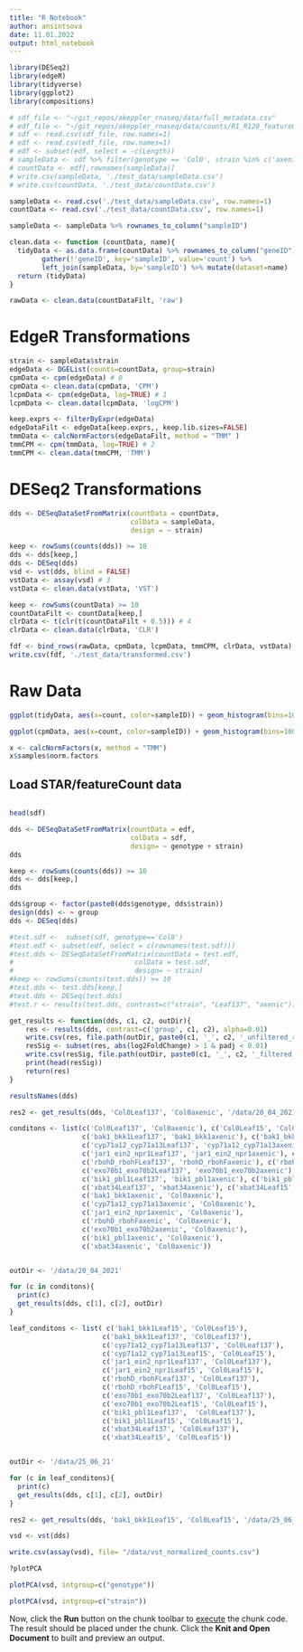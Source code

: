 ```yaml
---
title: "R Notebook"
author: ansintsova
date: 11.01.2022
output: html_notebook
---
```


```r
library(DESeq2)
library(edgeR)
library(tidyverse)
library(ggplot2)
library(compositions)
```


```r
# sdf_file <- "~/git_repos/akeppler_rnaseq/data/full_metadata.csv"
# edf_file <- "~/git_repos/akeppler_rnaseq/data/counts/R1_R120_featureCounts.csv"
# sdf <- read.csv(sdf_file, row.names=1)
# edf <- read.csv(edf_file, row.names=1)
# edf <- subset(edf, select = -c(Length))
# sampleData <- sdf %>% filter(genotype == 'Col0', strain %in% c('axenic', 'Leaf137'))
# countData <- edf[,rownames(sampleData)]
# write.csv(sampleData, './test_data/sampleData.csv')
# write.csv(countData, './test_data/countData.csv')
```

```r
sampleData <- read.csv('./test_data/sampleData.csv', row.names=1)
countData <- read.csv('./test_data/countData.csv', row.names=1)

```
```r
sampleData <- sampleData %>% rownames_to_column("sampleID")
```

```r
clean.data <- function (countData, name){
  tidyData <- as.data.frame(countData) %>% rownames_to_column("geneID") %>%
        gather(!'geneID', key='sampleID', value='count') %>%
        left_join(sampleData, by='sampleID') %>% mutate(dataset=name)
  return (tidyData)
}
```

```r
rawData <- clean.data(countDataFilt, 'raw')
```
# EdgeR Transformations
```r
strain <- sampleData$strain
edgeData <- DGEList(counts=countData, group=strain)
cpmData <- cpm(edgeData) # 0
cpmData <- clean.data(cpmData, 'CPM')
lcpmData <- cpm(edgeData, log=TRUE) # 1
lcpmData <- clean.data(lcpmData, 'logCPM')

keep.exprs <- filterByExpr(edgeData)
edgeDataFilt <- edgeData[keep.exprs,, keep.lib.sizes=FALSE]
tmmData <- calcNormFactors(edgeDataFilt, method = "TMM" )
tmmCPM <- cpm(tmmData, log=TRUE) # 2
tmmCPM <- clean.data(tmmCPM, 'TMM')
```

# DESeq2 Transformations

```r
dds <- DESeqDataSetFromMatrix(countData = countData,
                              colData = sampleData,
                              design = ~ strain)

keep <- rowSums(counts(dds)) >= 10
dds <- dds[keep,]
dds <- DESeq(dds)
vsd <- vst(dds, blind = FALSE)
vstData <- assay(vsd) # 3
vstData <- clean.data(vstData, 'VST')
```
```r
keep <- rowSums(countData) >= 10
countDataFilt <- countData[keep,]
clrData <- t(clr(t(countDataFilt + 0.5))) # 4
clrData <- clean.data(clrData, 'CLR')
```

```r
fdf <- bind_rows(rawData, cpmData, lcpmData, tmmCPM, clrData, vstData)
write.csv(fdf, './test_data/transformed.csv')
```

# Raw Data
```r
ggplot(tidyData, aes(x=count, color=sampleID)) + geom_histogram(bins=100)
```


```r

ggplot(cpmData, aes(x=count, color=sampleID)) + geom_histogram(bins=100)
```







```r
x <- calcNormFactors(x, method = "TMM")
x$samples$norm.factors
```
## Load STAR/featureCount data

```r


```


```r
head(sdf)
```
```r
dds <- DESeqDataSetFromMatrix(countData = edf,
                              colData = sdf,
                              design= ~ genotype + strain)
dds
```
```r
keep <- rowSums(counts(dds)) >= 10
dds <- dds[keep,]
dds
```

```r
dds$group <- factor(paste0(dds$genotype, dds$strain))
design(dds) <- ~ group
dds <- DESeq(dds)
```
```r

#test.sdf <-  subset(sdf, genotype=='Col0')
#test.edf <- subset(edf, select = c(rownames(test.sdf)))
#test.dds <- DESeqDataSetFromMatrix(countData = test.edf,
#                              colData = test.sdf,
#                              design= ~ strain)
#keep <- rowSums(counts(test.dds)) >= 10
#test.dds <- test.dds[keep,]
#test.dds <- DESeq(test.dds)
#test.r <- results(test.dds, contrast=c("strain", "Leaf137", "axenic"))
```

```r
get_results <- function(dds, c1, c2, outDir){
    res <- results(dds, contrast=c('group', c1, c2), alpha=0.01)
    write.csv(res, file.path(outDir, paste0(c1, '_', c2, '_unfiltered_results.csv')))
    resSig <- subset(res, abs(log2FoldChange) > 1 & padj < 0.01)
    write.csv(resSig, file.path(outDir, paste0(c1, '_', c2, '_filtered_results.csv')))
    print(head(resSig))
    return(res)
}
```

```r
resultsNames(dds)
```

```r

res2 <- get_results(dds, 'Col0Leaf137', 'Col0axenic', '/data/20_04_2021')
```

```r
conditons <- list(c('Col0Leaf137', 'Col0axenic'), c('Col0Leaf15', 'Col0axenic'),
                  c('bak1_bkk1Leaf137', 'bak1_bkk1axenic'), c('bak1_bkk1Leaf15', 'bak1_bkk1axenic'),
                  c('cyp71a12_cyp71a13Leaf137', 'cyp71a12_cyp71a13axenic'), c('cyp71a12_cyp71a13Leaf15', 'cyp71a12_cyp71a13axenic'),
                  c('jar1_ein2_npr1Leaf137', 'jar1_ein2_npr1axenic'), c('jar1_ein2_npr1Leaf15', 'jar1_ein2_npr1axenic'),
                  c('rbohD_rbohFLeaf137', 'rbohD_rbohFaxenic'), c('rbohD_rbohFLeaf15', 'rbohD_rbohFaxenic'),
                  c('exo70b1_exo70b2Leaf137', 'exo70b1_exo70b2axenic'), c('exo70b1_exo70b2Leaf15', 'exo70b1_exo70b2axenic'),
                  c('bik1_pbl1Leaf137', 'bik1_pbl1axenic'), c('bik1_pbl1Leaf15', 'bik1_pbl1axenic'),
                  c('xbat34Leaf137', 'xbat34axenic'), c('xbat34Leaf15', 'xbat34axenic'),
                  c('bak1_bkk1axenic', 'Col0axenic'),
                  c('cyp71a12_cyp71a13axenic', 'Col0axenic'),
                  c('jar1_ein2_npr1axenic', 'Col0axenic'),
                  c('rbohD_rbohFaxenic', 'Col0axenic'),
                  c('exo70b1_exo70b2axenic', 'Col0axenic'),
                  c('bik1_pbl1axenic', 'Col0axenic'),
                  c('xbat34axenic', 'Col0axenic'))


outDir <- '/data/20_04_2021'

for (c in conditons){
  print(c)
  get_results(dds, c[1], c[2], outDir)
}

```


```r
leaf_conditons <- list( c('bak1_bkk1Leaf15', 'Col0Leaf15'),
                       c('bak1_bkk1Leaf137', 'Col0Leaf137'),
                       c('cyp71a12_cyp71a13Leaf137', 'Col0Leaf137'),
                       c('cyp71a12_cyp71a13Leaf15', 'Col0Leaf15'),
                       c('jar1_ein2_npr1Leaf137', 'Col0Leaf137'),
                       c('jar1_ein2_npr1Leaf15', 'Col0Leaf15'),
                       c('rbohD_rbohFLeaf137', 'Col0Leaf137'),
                       c('rbohD_rbohFLeaf15', 'Col0Leaf15'),
                       c('exo70b1_exo70b2Leaf137', 'Col0Leaf137'),
                       c('exo70b1_exo70b2Leaf15', 'Col0Leaf15'),
                       c('bik1_pbl1Leaf137',  'Col0Leaf137'),
                       c('bik1_pbl1Leaf15', 'Col0Leaf15'),
                       c('xbat34Leaf137', 'Col0Leaf137'),
                       c('xbat34Leaf15', 'Col0Leaf15'))


outDir <- '/data/25_06_21'

for (c in leaf_conditons){
  print(c)
  get_results(dds, c[1], c[2], outDir)
}

```
```r
res2 <- get_results(dds, 'bak1_bkk1Leaf15', 'Col0Leaf15', '/data/25_06_21')
```



```r
vsd <- vst(dds)
```
```r
write.csv(assay(vsd), file= "/data/vst_normalized_counts.csv")
```

```r
?plotPCA
```

```r
plotPCA(vsd, intgroup=c("genotype"))
```


```r

plotPCA(vsd, intgroup=c("strain"))

```


Now, click the **Run** button on the chunk toolbar to [execute](https://www.jetbrains.com/help/pycharm/r-markdown.html#run-r-code) the chunk code. The result should be placed under the chunk.
Click the **Knit and Open Document** to built and preview an output.